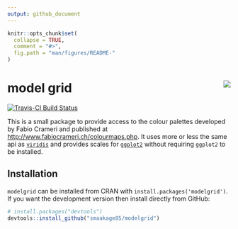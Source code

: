 ```yaml
---
output: github_document
---
```


<!-- README.md is generated from README.Rmd. Please edit that file -->

```r
knitr::opts_chunk$set(
  collapse = TRUE,
  comment = "#>",
  fig.path = "man/figures/README-"
)
```

# model grid <img src="man/figures/mglogo.png" align="right" />

[![Travis-CI Build Status](https://travis-ci.org/thomasp85/scico.svg?branch=master)](https://travis-ci.org/thomasp85/scico)
<!-- [![AppVeyor Build Status](https://ci.appveyor.com/api/projects/status/github/thomasp85/scico?branch=master&svg=true)](https://ci.appveyor.com/project/thomasp85/scico) -->
<!-- [![CRAN_Release_Badge](http://www.r-pkg.org/badges/version-ago/scico)](https://CRAN.R-project.org/package=scico) -->
<!-- [![CRAN_Download_Badge](http://cranlogs.r-pkg.org/badges/scico)](https://CRAN.R-project.org/package=scico) -->

This is a small package to provide access to the colour palettes developed by
Fabio Crameri and published at <http://www.fabiocrameri.ch/colourmaps.php>. It
uses more or less the same api as 
[`viridis`](https://github.com/sjmgarnier/viridis) and provides scales for 
[`ggplot2`](https://github.com/tidyverse/ggplot2) without requiring `ggplot2` to
be installed.

## Installation
`modelgrid` can be installed from CRAN with `install.packages('modelgrid')`. If you want
the development version then install directly from GitHub:

```r
# install.packages("devtools")
devtools::install_github("smaakage85/modelgrid")
```

<!-- ## Palettes -->
<!-- `scico` provides 17 different palettes, all of which are perceptually uniform  -->
<!-- and colourblind safe. An overview can be had with the `scico_palette_show()` -->
<!-- function: -->

<!-- ```{r} -->
<!-- library(scico) -->

<!-- scico_palette_show() -->
<!-- ``` -->

<!-- Once you've decided on a palette you can generate colour values using the  -->
<!-- `scico()` function: -->

<!-- ```{r} -->
<!-- scico(30, palette = 'lapaz') -->
<!-- ``` -->

<!-- ## ggplot2 support -->
<!-- `scico` provides relevant scales for use with `ggplot2`. It only suggests  -->
<!-- `ggplot2` in order to stay lightweight, but if `ggplot2` is available you'll  -->
<!-- have access to the `scale_[colour|fill]_scico()` functions: -->

<!-- ```{r, message=FALSE} -->
<!-- library(ggplot2) -->
<!-- volcano <- data.frame( -->
<!--   x = rep(seq_len(ncol(volcano)), each = nrow(volcano)), -->
<!--   y = rep(seq_len(nrow(volcano)), ncol(volcano)), -->
<!--   height = as.vector(volcano) -->
<!-- ) -->
<!-- ggplot(volcano, aes(x = x, y = y, fill = height)) +  -->
<!--   geom_raster() +  -->
<!--   scale_fill_scico(palette = 'davos')  -->
<!-- ``` -->
